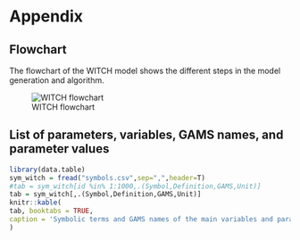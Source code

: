 # Appendix

## Flowchart

The flowchart of the WITCH model shows the different steps in the model generation and algorithm.

![WITCH flowchart](images/flowchart_nov2014.png)


## List of parameters, variables, GAMS names, and parameter values

```{r, echo=F}
library(data.table)
sym_witch = fread("symbols.csv",sep=",",header=T)
#tab = sym_witch[id %in% 1:1000,.(Symbol,Definition,GAMS,Unit)]
tab = sym_witch[,.(Symbol,Definition,GAMS,Unit)]
knitr::kable(
tab, booktabs = TRUE,
caption = 'Symbolic terms and GAMS names of the main variables and parameters'
)
```



